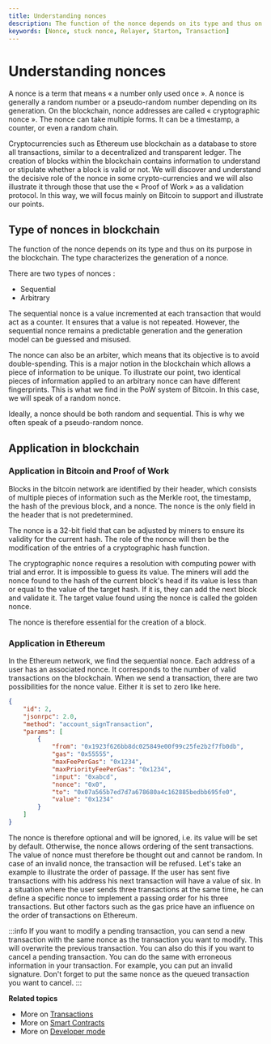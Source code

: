 ```yaml
---
title: Understanding nonces
description: The function of the nonce depends on its type and thus on its purpose in the blockchain. The type characterizes the generation of a nonce.
keywords: [Nonce, stuck nonce, Relayer, Starton, Transaction]
---
```


# Understanding nonces

A nonce is a term that means « a number only used once ». A nonce is generally a random number or a pseudo-random number depending on its generation.
On the blockchain, nonce addresses are called « cryptographic nonce ». The nonce can take multiple forms. It can be a timestamp, a counter, or even a random chain.

Cryptocurrencies such as Ethereum use blockchain as a database to store all transactions, similar to a decentralized and transparent ledger. The creation of blocks within the blockchain contains information to understand or stipulate whether a block is valid or not. We will discover and understand the decisive role of the nonce in some crypto-currencies and we will also illustrate it through those that use the « Proof of Work » as a validation protocol. In this way, we will focus mainly on Bitcoin to support and illustrate our points.

## Type of nonces in blockchain

The function of the nonce depends on its type and thus on its purpose in the blockchain. The type characterizes the generation of a nonce.

There are two types of nonces :

-   Sequential
-   Arbitrary

The sequential nonce is a value incremented at each transaction that would act as a counter. It ensures that a value is not repeated. However, the sequential nonce remains a predictable
generation and the generation model can be guessed and misused.

The nonce can also be an arbiter, which means that its objective is to avoid double-spending. This is a major notion in the blockchain which allows a piece of information to be unique. To illustrate our point, two identical pieces of information applied to an arbitrary nonce can have different fingerprints. This is what we find in the PoW system of Bitcoin. In this case, we will speak of a random nonce.

Ideally, a nonce should be both random and sequential. This is why we often speak of a pseudo-random nonce.

## Application in blockchain

### Application in Bitcoin and Proof of Work

Blocks in the bitcoin network are identified by their header, which consists of multiple pieces of information such as the Merkle root, the timestamp, the hash of the previous block, and a nonce.
The nonce is the only field in the header that is not predetermined.

The nonce is a 32-bit field that can be adjusted by miners to ensure its validity for the current hash. The role of the nonce will then be the modification of the entries of a cryptographic hash function.

The cryptographic nonce requires a resolution with computing power with trial and error. It is impossible to guess its value. The miners will add the nonce found to the hash of the current block's head if its value is less than or equal to the value of the target hash. If it is, they can add the next block and validate it. The target value found using the nonce is called the golden nonce.

The nonce is therefore essential for the creation of a block.

### Application in Ethereum

In the Ethereum network, we find the sequential nonce.
Each address of a user has an associated nonce.
It corresponds to the number of valid transactions on the blockchain.
When we send a transaction, there are two possibilities for the nonce value. Either it is set to zero like here.

```json
{
	"id": 2,
	"jsonrpc": 2.0,
	"method": "account_signTransaction",
	"params": [
		{
			"from": "0x1923f626bb8dc025849e00f99c25fe2b2f7fb0db",
			"gas": "0x55555",
			"maxFeePerGas": "0x1234",
			"maxPriorityFeePerGas": "0x1234",
			"input": "0xabcd",
			"nonce": "0x0",
			"to": "0x07a565b7ed7d7a678680a4c162885bedbb695fe0",
			"value": "0x1234"
		}
	]
}
```

The nonce is therefore optional and will be ignored, i.e. its value will be set by default.
Otherwise, the nonce allows ordering of the sent transactions. The value of nonce must
therefore be thought out and cannot be random. In case of an invalid nonce, the transaction will be refused.
Let's take an example to illustrate the order of passage.
If the user has sent five transactions with his address his next transaction will have a value of six.
In a situation where the user sends three transactions at the same time, he can define a specific nonce to implement a passing order for his three transactions.
But other factors such as the gas price have an influence on the order of transactions on Ethereum.

:::info
If you want to modify a pending transaction, you can send a new transaction with the same nonce as the transaction you want to modify. This will overwrite the previous transaction.
You can also do this if you want to cancel a pending transaction. You can do the same with erroneous information in your transaction. For example, you can put an invalid signature. Don't forget to put the same nonce as the queued transaction you want to cancel.
:::

**Related topics**

-   More on [Transactions](/transactions/state-and-status.mdx)
-   More on [Smart Contracts](/smart-contract/understanding-smart-contracts.mdx)
-   More on [Developer mode](/developer/discovering-coding-interface.mdx)
